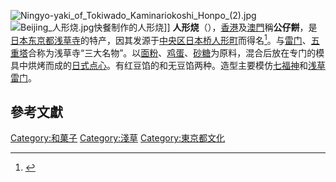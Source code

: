 [[File:Ningyo-yaki_of_Tokiwado_Kaminariokoshi_Honpo_(2).jpg|thumb]]
[[File:Beijing_人形烧.jpg|thumb]]快餐制作的人形烧]]
'''人形烧'''（{{jpn|j=人形焼|hg=にんぎょうやき|rm=Ningyōyaki|f=y}}），[[香港|香港]]及[[澳門|澳門]]稱'''公仔餅'''，是[[日本|日本]][[东京都|东京都]][[浅草寺|浅草寺]]的特产，因其发源于[[中央區_(東京)|中央区]][[日本桥|日本桥]][[人形町|人形町]]而得名<ref>{{cite web |author1=MATCHA-PR |title=老舖的好滋味通通在這，百年歷史人形町美食散策 |url=https://matcha-jp.com/tw/4935 |website=MATCHA - 日本線上旅遊觀光雜誌 |accessdate=2018-11-29 |language=zh |archive-date=2020-11-27 |archive-url=https://web.archive.org/web/20201127102856/https://matcha-jp.com/tw/4935 |dead-url=no }}</ref>。与[[雷门|雷门]]、[[五重塔|五重塔]]合称为浅草寺“三大名物”。以[[面粉|面粉]]、[[鸡蛋|鸡蛋]]、[[砂糖|砂糖]]为原料，混合后放在专门的模具中烘烤而成的[[和菓子|日式点心]]。有红豆馅的和无豆馅两种。造型主要模仿[[七福神|七福神]]和[[浅草雷门|浅草雷门]]。

==參考文獻==
{{reflist}}

{{Dessert-stub}}
{{DEFAULTSORT:Ningyou Yaki}}
[[Category:和菓子|Category:和菓子]]
[[Category:淺草|Category:淺草]]
[[Category:東京都文化|Category:東京都文化]]